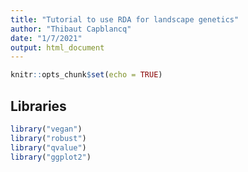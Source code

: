 ```yaml
---
title: "Tutorial to use RDA for landscape genetics"
author: "Thibaut Capblancq"
date: "1/7/2021"
output: html_document
---
```


```r
knitr::opts_chunk$set(echo = TRUE)
```

## Libraries 

```r
library("vegan")
library("robust")
library("qvalue")
library("ggplot2")
```

